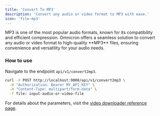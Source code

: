 ```yaml
---
title: 'Convert To MP3'
description: 'Convert any audio or video format to MP3 with ease.'
icon: 'file-mp3'
---
```


<Card title="Convert To MP3" icon="file-mp3">
  MP3 is one of the most popular audio formats, known for its compatibility and efficient compression. Omnicron offers a seamless solution to convert any audio or video format to high-quality **MP3** files, ensuring convenience and versatility for your audio needs.
</Card>

### How to use
Navigate to the endpoint `api/v1/convert2mp3`.
```sh curl
curl -X POST http://localhost:9000/api/v1/convert2mp3 \
  -H "Authorization: Bearer MY_API_KEY" \
  -H "Content-Type: multipart/form-data" \
  -f file: input-audio-or-video-file
```
<Info>For details about the parameters, visit the [video downloader reference page](/api-reference/endpoint/convertTomp3).</Info>

